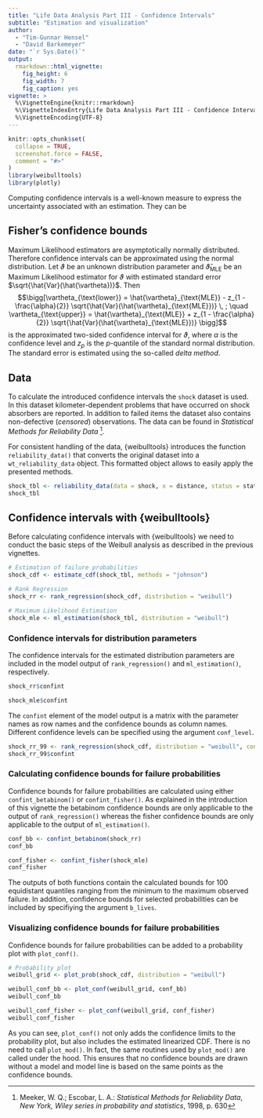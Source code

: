 ```yaml
---
title: "Life Data Analysis Part III - Confidence Intervals"
subtitle: "Estimation and visualization"
author: 
  - "Tim-Gunnar Hensel" 
  - "David Barkemeyer"
date: "`r Sys.Date()`"
output:
  rmarkdown::html_vignette:
    fig_height: 6
    fig_width: 7
    fig_caption: yes
vignette: >
  %\VignetteEngine{knitr::rmarkdown}
  %\VignetteIndexEntry{Life Data Analysis Part III - Confidence Intervals}
  %\VignetteEncoding{UTF-8}
---
```


```r
knitr::opts_chunk$set(
  collapse = TRUE,
  screenshot.force = FALSE,
  comment = "#>"
)
library(weibulltools)
library(plotly)
```

Computing confidence intervals is a well-known measure to express the uncertainty associated with an estimation. They can be 

## Fisher's confidence bounds

Maximum Likelihood estimators are asymptotically normally distributed. Therefore confidence intervals can be approximated using the normal distribution. Let $\vartheta$ be an unknown distribution parameter and $\hat{\vartheta}_{\text{MLE}}$ be an Maximum Likelihood estimator for $\vartheta$ with estimated standard error $\sqrt{\hat{Var}(\hat{\vartheta})}$. Then 
$$\bigg[\vartheta_{\text{lower}} = \hat{\vartheta}_{\text{MLE}} - z_{1 - \frac{\alpha}{2}} \sqrt{\hat{Var}(\hat{\vartheta}_{\text{MLE}})} \, ; \quad \vartheta_{\text{upper}} = \hat{\vartheta}_{\text{MLE}} + z_{1 - \frac{\alpha}{2}} \sqrt{\hat{Var}(\hat{\vartheta}_{\text{MLE}})} \bigg]$$
is the approximated two-sided confidence interval for $\vartheta$, where $\alpha$ is the confidence level and $z_p$ is the $p$-quantile of the standard normal distribution. The standard error is estimated using the so-called *delta method*.

## Data

To calculate the introduced confidence intervals the `shock` dataset is used. In this dataset kilometer-dependent problems that have occurred on shock absorbers are reported. In addition to failed items the dataset also contains non-defective (*censored*) observations. The data can be found in _Statistical Methods for Reliability Data_ [^note4]. 

[^note4]: Meeker, W. Q.; Escobar, L. A.: _Statistical Methods for Reliability Data_, 
          _New York, Wiley series in probability and statistics_, 1998, p. 630  
          
For consistent handling of the data, {weibulltools} introduces the function `reliability_data()` 
that converts the original dataset into a `wt_reliability_data` object. This formatted object 
allows to easily apply the presented methods.  

```r
shock_tbl <- reliability_data(data = shock, x = distance, status = status)
shock_tbl
```       

## Confidence intervals with {weibulltools}

Before calculating confidence intervals with {weibulltools} we need to conduct the basic steps of the Weibull analysis as described in the previous vignettes. 

```r
# Estimation of failure probabilities
shock_cdf <- estimate_cdf(shock_tbl, methods = "johnson")

# Rank Regression
shock_rr <- rank_regression(shock_cdf, distribution = "weibull")

# Maximum Likelihood Estimation 
shock_mle <- ml_estimation(shock_tbl, distribution = "weibull")
```

### Confidence intervals for distribution parameters

The confidence intervals for the estimated distribution parameters are included in the model output of `rank_regression()` and `ml_estimation()`, respectively.

```r
shock_rr$confint

shock_mle$confint
```

The `confint` element of the model output is a matrix with the parameter names as row names and the confidence bounds as column names. Different confidence levels can be specified using the argument `conf_level`.

```r
shock_rr_99 <- rank_regression(shock_cdf, distribution = "weibull", conf_level = 0.99)
shock_rr_99$confint
```

### Calculating confidence bounds for failure probabilities

Confidence bounds for failure probabilities are calculated using either `confint_betabinom()` or `confint_fisher()`. As explained in the introduction of this vignette the betabinom confidence bounds are only applicable to the output of `rank_regression()` whereas the fisher confidence bounds are only applicable to the output of `ml_estimation()`.

```r
conf_bb <- confint_betabinom(shock_rr)
conf_bb

conf_fisher <- confint_fisher(shock_mle)
conf_fisher
```

The outputs of both functions contain the calculated bounds for 100 equidistant quantiles ranging from the minimum to the maximum observed failure. In addition, confidence bounds for selected probabilities can be included by specifiying the argument `b_lives`.

### Visualizing confidence bounds for failure probabilities

Confidence bounds for failure probabilities can be added to a probability plot with `plot_conf()`.

```r
# Probability plot
weibull_grid <- plot_prob(shock_cdf, distribution = "weibull")

weibull_conf_bb <- plot_conf(weibull_grid, conf_bb)
weibull_conf_bb

weibull_conf_fisher <- plot_conf(weibull_grid, conf_fisher)
weibull_conf_fisher
```

As you can see, `plot_conf()` not only adds the confidence limits to the probability plot, but also includes the estimated linearized CDF. There is no need to call `plot_mod()`. In fact, the same routines used by `plot_mod()` are called under the hood. This ensures that no confidence bounds are drawn without a model and model line is based on the same points as the confidence bounds.
